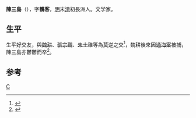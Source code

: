 '''陳三島'''（{{bd|1624年||1660年}}），字'''鶴客'''，[[明|明]]末[[清|清]]初長洲人。文学家。

== 生平 ==
生平好交友，與[[魏耕|魏耕]]、[[張宗觀|張宗觀]]、[[朱士稚|朱士稚]]等為莫逆之交<ref>{{Cite book|title=金圣叹史实研究|last=陆林著|first=|publisher=北京：人民文学出版社|year=2015年3月|isbn=978-7-02-010770-4|location=|pages=585}}</ref>，魏耕後來因[[通海案|通海案]]被捕，陳三島亦鬱鬱而卒<ref>{{Cite book|title=吴兆骞年谱|last=李兴盛主编|first=|publisher=哈尔滨：黑龙江大学出版社|year=2014年12月|isbn=978-7-81129-851-2|location=|pages=298}}</ref>。

==参考==
{{reflist}}
[[Category:清朝人|C]]